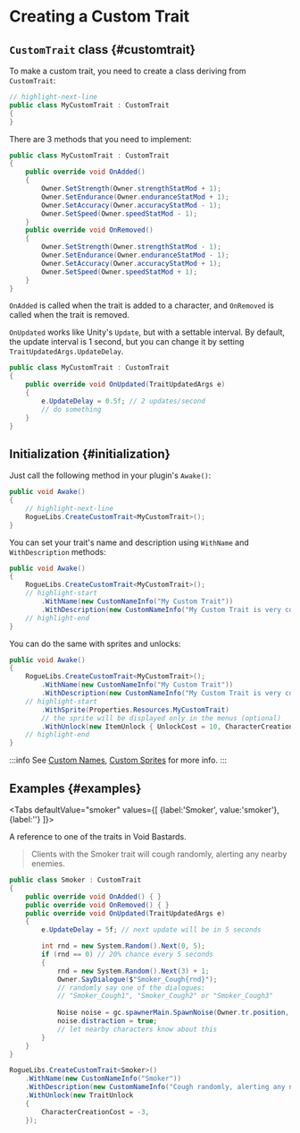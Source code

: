 # Creating a Custom Trait


## `CustomTrait` class {#customtrait}

To make a custom trait, you need to create a class deriving from `CustomTrait`:

```csharp title="MyCustomTrait.cs"
// highlight-next-line
public class MyCustomTrait : CustomTrait
{
}
```

There are 3 methods that you need to implement:

```csharp title="MyCustomTrait.cs"
public class MyCustomTrait : CustomTrait
{
    public override void OnAdded()
    {
        Owner.SetStrength(Owner.strengthStatMod + 1);
        Owner.SetEndurance(Owner.enduranceStatMod + 1);
        Owner.SetAccuracy(Owner.accuracyStatMod - 1);
        Owner.SetSpeed(Owner.speedStatMod - 1);
    }
    public override void OnRemoved()
    {
        Owner.SetStrength(Owner.strengthStatMod - 1);
        Owner.SetEndurance(Owner.enduranceStatMod - 1);
        Owner.SetAccuracy(Owner.accuracyStatMod + 1);
        Owner.SetSpeed(Owner.speedStatMod + 1);
    }
}
```

`OnAdded` is called when the trait is added to a character, and `OnRemoved` is called when the trait is removed.

`OnUpdated` works like Unity's `Update`, but with a settable interval. By default, the update interval is 1 second, but you can change it by setting `TraitUpdatedArgs.UpdateDelay`.

```csharp title="MyCustomTrait.cs"
public class MyCustomTrait : CustomTrait
{
    public override void OnUpdated(TraitUpdatedArgs e)
    {
        e.UpdateDelay = 0.5f; // 2 updates/second
        // do something
    }
}
```

## Initialization {#initialization}

Just call the following method in your plugin's `Awake()`:

```csharp title="MyCoolPlugin.cs"
public void Awake()
{
    // highlight-next-line
    RogueLibs.CreateCustomTrait<MyCustomTrait>();
}
```

You can set your trait's name and description using `WithName` and `WithDescription` methods:

```csharp title="MyCoolPlugin.cs"
public void Awake()
{
    RogueLibs.CreateCustomTrait<MyCustomTrait>();
    // highlight-start
        .WithName(new CustomNameInfo("My Custom Trait"))
        .WithDescription(new CustomNameInfo("My Custom Trait is very cool and does a lot of great stuff"));
    // highlight-end
}
```

You can do the same with sprites and unlocks:

```csharp title="MyCoolPlugin.cs"
public void Awake()
{
    RogueLibs.CreateCustomTrait<MyCustomTrait>();
        .WithName(new CustomNameInfo("My Custom Trait"))
        .WithDescription(new CustomNameInfo("My Custom Trait is very cool and does a lot of great stuff"))
    // highlight-start
        .WithSprite(Properties.Resources.MyCustomTrait)
        // the sprite will be displayed only in the menus (optional)
        .WithUnlock(new ItemUnlock { UnlockCost = 10, CharacterCreationCost = 5 });
    // highlight-end
}
```

:::info
See [Custom Names](../dev-intro/names), [Custom Sprites](../dev-intro/sprites) for more info.
:::

## Examples {#examples}

<Tabs
    defaultValue="smoker"
    values={[
        {label:'Smoker', value:'smoker'},
        {label:''}
    ]}>
<TabItem value="smoker">

A reference to one of the traits in Void Bastards.

> Clients with the Smoker trait will cough randomly, alerting any nearby enemies.

```cs title="Smoker.cs"
public class Smoker : CustomTrait
{
    public override void OnAdded() { }
    public override void OnRemoved() { }
    public override void OnUpdated(TraitUpdatedArgs e)
    {
        e.UpdateDelay = 5f; // next update will be in 5 seconds

        int rnd = new System.Random().Next(0, 5);
        if (rnd == 0) // 20% chance every 5 seconds
        {
            rnd = new System.Random().Next(3) + 1;
            Owner.SayDialogue($"Smoker_Cough{rnd}");
            // randomly say one of the dialogues:
            // "Smoker_Cough1", "Smoker_Cough2" or "Smoker_Cough3"
            
            Noise noise = gc.spawnerMain.SpawnNoise(Owner.tr.position, 1f, Owner, "Attract", Owner);
            noise.distraction = true;
            // let nearby characters know about this
        }
    }
}
```

```cs
RogueLibs.CreateCustomTrait<Smoker>()
    .WithName(new CustomNameInfo("Smoker"))
    .WithDescription(new CustomNameInfo("Cough randomly, alerting any nearby enemies"))
    .WithUnlock(new TraitUnlock
    {
        CharacterCreationCost = -3,
    });
```

</TabItem>
</Tabs>